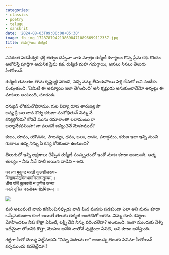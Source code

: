 ```yaml
---
categories:
- classics
- poetry
- telugu
- sanskrit
date: '2024-08-03T09:00:08+05:30'
image: fb_img_17287879421386984710896699112357.jpg
title: గడుగ్గాయి రుక్మిణి
---
```


ఎవరెంత పరమేశ్వర భక్తి తత్వం చెప్పినా నాకు మాత్రం రుక్మిణీ కళ్యాణం గొప్ప ప్రేమ కథ. కొంచెం ఆలోచిస్తే పూర్తిగా ఆధునిక ప్రేమ కథ. రుక్మిణి మహా గడుగ్గాయి, అసలు సిసలు తెలుగు హీరోయిన్.

రుక్మిణి తనంతట తాను కృష్ణుణ్ణి వరించి, వచ్చి నన్ను తీసుకుపోయి పెళ్లి చేసుకో అని సందేశం పంపుతుంది. ‘ఏమిటీ ఈ అమ్మాయి ఇలా తెగించింది’ అని కృష్ణుడు అనుకుంటాడేమో అన్నట్టు ఈ మాటలు అంటుంది, చూడండి.

ధన్యున్ లోకమనోభిరాముఁ గుల విద్యా రూప తారుణ్య సౌ<br>
జన్య శ్రీ బల దాన శౌర్య కరుణా సంశోభితున్ నిన్ను నే<br>
కన్యల్గోరరు? కోరదే మును రమాకాంతా లలామంబు రా<br>
జన్యానేకపసింహ! నా వలననే జన్మించెనే మోహముల్?

కులం, రూపం, యౌవనం, సౌజన్యం, ధనం, బలం, దానం, పరాక్రమం, కరుణ ఇలా  ఇన్ని మంచి గుణాలు ఉన్న నిన్ను ఏ కన్య కోరకుండా ఉంటుంది?

తెలుగులో ఇన్ని లక్షణాలు చెప్పిన రుక్మిణి సంస్కృతంలో ఇంకో మాట కూడా అంటుంది. ఆత్మ తుల్యం – నీకు నీవే సాటి అయిన వాడివి – అని.

का त्वा मुकुन्द महती कुलशीलरूप\-<br>
विद्यावयोद्रविणधामभिरात्मतुल्यम् ।<br>
धीरा पतिं कुलवती न वृणीत कन्या<br>
काले नृसिंह नरलोकमनोऽभिरामम् ॥

 ![](fb_img_17287879421386984710896699112357.jpg) 
 
 మరి అటువంటి వాడు కనిపించినప్పుడు వాడి మీద మనసు పడకుండా ఎలా అని మనం కూడా ఒప్పేసుకుంటాం కదా! అయితే తెలుగు రుక్మిణి అంతటితో ఆగదు. నిన్ను చూసి కన్యలు మోహించటం నీకు కొత్తా ఏమిటి, లక్ష్మీ దేవి నిన్ను వరించలేదా? అంటుంది. ఇంకా ముందుకు వెళ్ళి ఇదేమైనా లోకానికి కొత్తా, మోహం అనేది నాతోనే పుట్టిందా ఏవిటి, అని కూడా అనేస్తుంది.

గట్టిగా హీరో చెయ్యి పట్టేసుకుని “నిన్ను వదలను రా” అంటున్న తెలుగు సినిమా హీరోయిన్ కళ్ళముందు కదలెట్లేదూ!!

<!--
post-817
https://venugvgk.wordpress.com/2024/08/03/%e0%b0%97%e0%b0%a1%e0%b1%81%e0%b0%97%e0%b1%8d%e0%b0%97%e0%b0%be%e0%b0%af%e0%b0%bf-%e0%b0%b0%e0%b1%81%e0%b0%95%e0%b1%8d%e0%b0%ae%e0%b0%bf%e0%b0%a3%e0%b0%bf/
-->
